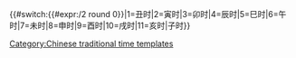 {{#switch:{{#expr:{{ctime:H}}/2 round 0}}|1=丑时|2=寅时|3=卯时|4=辰时|5=巳时|6=午时|7=未时|8=申时|9=酉时|10=戌时|11=亥时|子时}}<noinclude>[[Category:Chinese traditional time templates]]</noinclude>